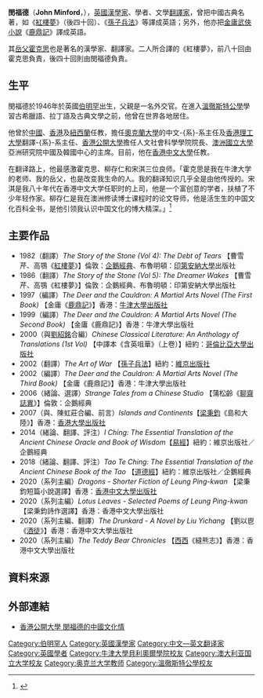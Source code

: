 '''閔福德'''（'''John Minford'''，{{bd|1946年|6月22日||}}），[[英國|英國]][[漢學家|漢學家]]、學者、文學[[翻譯家|翻譯家]]，曾把中國古典名著，如《[[紅樓夢|紅樓夢]]》（後四十回）、《[[孫子兵法|孫子兵法]]》等譯成英語；另外，他亦把[[金庸|金庸]][[武俠小說|武俠小說]]《[[鹿鼎記|鹿鼎記]]》譯成英語。

其[[岳父|岳父]][[霍克思|霍克思]]也是著名的漢學家、翻譯家。二人所合譯的《紅樓夢》，前八十回由霍克思負責，後四十回則由閔福德負責。

==生平==
閔福德於1946年於英國[[伯明罕|伯明罕]]出生，父親是一名外交官。在進入[[溫徹斯特公學|溫徹斯特公學]]學習古希臘語、拉丁語及古典文學之前，他曾在世界各地居住。

他曾於[[中國|中國]]、[[香港|香港]]及[[紐西蘭|紐西蘭]]任教，擔任[[奧克蘭大學|奧克蘭大學]]的中文-{系}-系主任及[[香港理工大學|香港理工大學]]翻譯-{系}-系主任、[[香港公開大學|香港公開大學]]擔任人文社會科學學院院長、[[澳洲國立大學|澳洲國立大學]]亞洲研究院中國及韓國中心的主席。目前，他在[[香港中文大學|香港中文大學]]任教。

在翻译路上，他最感激霍克思、柳存仁和宋淇三位良师。「霍克思是我在牛津大学的老师、我的岳父，也是改变我生命的人。我的翻译知识几乎全是由他传授的。宋淇是我八十年代在香港中文大学任职时的上司，他是一个富创意的学者，扶植了不少年轻作家。柳存仁是我在澳洲修读博士课程时的论文导师，他是活生生的中国文化百科全书，是他引领我认识中国文化的博大精深。」<ref>{{Cite web |url=http://www.ouhk.edu.hk/wcsprd/Satellite?pagename=OUHK%2FtcGenericPage2010&c=C_ETPU&cid=191155146600&lang=sim |title=存档副本 |access-date=2022-02-12 |archive-date=2020-10-20 |archive-url=https://web.archive.org/web/20201020005515/http://www.ouhk.edu.hk/wcsprd/Satellite?pagename=OUHK%2FtcGenericPage2010&c=C_ETPU&cid=191155146600&lang=sim |dead-url=no }}</ref>

==主要作品==

* 1982（翻譯）''The Story of the Stone (Vol 4): The Debt of Tears'' 【曹雪芹、高鶚《[[紅樓夢|紅樓夢]]》】倫敦：[[企鵝出版集團|企鵝經典]]、布魯明頓：[[印第安納大學|印第安納大學]]出版社
* 1986（翻譯）''The Story of the Stone (Vol 5): The Dreamer Wakes'' 【曹雪芹、高鶚《紅樓夢》】倫敦：企鵝經典、布魯明頓：印第安納大學出版社
* 1997（編譯）''The Deer and the Cauldron: A Martial Arts Novel (The First Book)'' 【金庸《[[鹿鼎記|鹿鼎記]]》】香港：[[牛津大學出版社|牛津大學出版社]]
* 1999（編譯）''The Deer and the Cauldron: A Martial Arts Novel (The Second Book)'' 【金庸《鹿鼎記》】香港：牛津大學出版社
* 2000（與[[劉紹銘|劉紹銘]]合編）''Chinese Classical Literature: An Anthology of Translations (1st Vol)'' 【中譯本《含英咀華》（上卷）】紐約：[[哥倫比亞大學出版社|哥倫比亞大學出版社]]
* 2002（翻譯）''The Art of War'' 【[[孫子兵法|孫子兵法]]】紐約：[[維京出版社|維京出版社]]
* 2002（編譯）''The Deer and the Cauldron: A Martial Arts Novel (The Third Book)'' 【金庸《鹿鼎記》】香港：牛津大學出版社
* 2006（緒論、選譯）''Strange Tales from a Chinese Studio'' 【蒲松齡《[[聊齋誌異|聊齋誌異]]》】倫敦：企鵝經典
* 2007（與{{tsl|en|Brian Holton (translator)|霍布恩}}、陳虹莊合編、前言）''Islands and Continents''【[[梁秉鈞|梁秉鈞]]《島和大陸》】香港：[[香港大學出版社|香港大學出版社]]
* 2014（緒論、翻譯、評注）''I Ching: The Essential Translation of the Ancient Chinese Oracle and Book of Wisdom''【[[易經|易經]]】紐約：維京出版社／企鵝經典
* 2018（緒論、翻譯、評注）''Tao Te Ching: The Essential Translation of the Ancient Chinese Book of the Tao'' 【[[道德經|道德經]]】紐約：維京出版社／企鵝經典
* 2020（系列主編）''Dragons - Shorter Fiction of Leung Ping-kwan'' 【梁秉鈞短篇小說選譯】香港：[[香港中文大學出版社|香港中文大學出版社]]
* 2020（系列主編）''Lotus Leaves - Selected Poems of Leung Ping-kwan''  【梁秉鈞詩作選譯】香港：香港中文大學出版社
* 2020（系列主編、翻譯）''The Drunkard - A Novel by Liu Yichang'' 【劉以鬯《[[酒徒_(小說)|酒徒]]》】香港：香港中文大學出版社
* 2020（系列主編）''The Teddy Bear Chronicles'' 【[[西西|西西]]《縫熊志》】香港：香港中文大學出版社

==資料來源==
{{reflist}}

==外部連結==
*[http://www.ouhk.edu.hk/WCM/?FUELAP_TEMPLATENAME=tcGenericPage&ITEMID=CC_OPENLINK_53341546&BODY=tcGenericPage&lang=chi 香港公開大學 閔福德的中國文化情] {{Wayback|url=http://www.ouhk.edu.hk/WCM/?FUELAP_TEMPLATENAME=tcGenericPage&ITEMID=CC_OPENLINK_53341546&BODY=tcGenericPage&lang=chi |date=20190713001937 }}

{{DEFAULTSORT:Minford, John}}
[[Category:伯明罕人|Category:伯明罕人]]
[[Category:英國漢學家|Category:英國漢學家]]
[[Category:中文—英文翻译家|Category:中文—英文翻译家]]
[[Category:英國學者|Category:英國學者]]
[[Category:牛津大學貝利奧爾學院校友|Category:牛津大學貝利奧爾學院校友]]
[[Category:澳大利亚国立大学校友|Category:澳大利亚国立大学校友]]
[[Category:奥克兰大学教师|Category:奥克兰大学教师]]
[[Category:溫徹斯特公學校友|Category:溫徹斯特公學校友]]